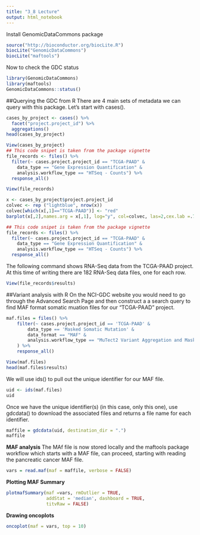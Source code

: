 ```yaml
---
title: "3_8 Lecture"
output: html_notebook
---
```



Install GenomicDataCommons package
```r
source("http://bioconductor.org/biocLite.R")
biocLite("GenomicDataCommons")
biocLite("maftools")
```

Now to check the GDC status
```r
library(GenomicDataCommons)
library(maftools)
GenomicDataCommons::status()
```


##Querying the GDC from R
There are 4 main sets of metadata we can query with this package. Let's start with cases().
```r
cases_by_project <- cases() %>%
  facet("project.project_id") %>%
  aggregations()
head(cases_by_project)
```

```r
View(cases_by_project)
## This code snipet is taken from the package vignette
file_records <- files() %>%
  filter(~ cases.project.project_id == "TCGA-PAAD" &
    data_type == "Gene Expression Quantification" &
    analysis.workflow_type == "HTSeq - Counts") %>%
  response_all()
```

```r
View(file_records)
```

```r
x <- cases_by_project$project.project_id
colvec <- rep ("lightblue", nrow(x))
colvec[which(x[,1]=="TCGA-PAAD")] <- "red"
barplot(x[,2],names.arg = x[,1], log="y", col=colvec, las=2,cex.lab =.7)
```

```r
## This code snipet is taken from the package vignette
file_records <- files() %>%
  filter(~ cases.project.project_id == "TCGA-PAAD" &
    data_type == "Gene Expression Quantification" &
    analysis.workflow_type == "HTSeq - Counts") %>%
  response_all()
```
The following command shows RNA-Seq data from the TCGA-PAAD project. At this time of writing there are 182 RNA-Seq data files, one for each row.
```r
View(file_records$results)
```

##Variant analysis with R
On the NCI-GDC website you would need to go through the Advanced Search Page and then construct a a search query to find MAF format somatic muation files for our "TCGA-PAAD" project.
```r
maf.files = files() %>%
    filter(~ cases.project.project_id == 'TCGA-PAAD' &
        data_type == 'Masked Somatic Mutation' &
        data_format == "MAF" &
        analysis.workflow_type == "MuTect2 Variant Aggregation and Masking"
    ) %>%
    response_all()
```
```r
View(maf.files)
head(maf.files$results)
```

We will use ids() to pull out the unique identifier for our MAF file.
```r
uid <- ids(maf.files)
uid
```

Once we have the unique identifier(s) (in this case, only this one), use gdcdata() to download the associated files and returns a file name for each identifier.
```r
maffile = gdcdata(uid, destination_dir = ".")
maffile
```

**MAF analysis**
The MAf file is now stored locally and the maftools package workflow which starts with a MAF file, can proceed, starting with reading the pancreatic cancer MAF file.
```r
vars = read.maf(maf = maffile, verbose = FALSE)
```

**Plotting MAF Summary**
```r
plotmafSummary(maf =vars, rmOutlier = TRUE,
               addStat = 'median', dashboard = TRUE,
               titvRaw = FALSE)
```

**Drawing oncoplots**
```r
oncoplot(maf = vars, top = 10)
```

